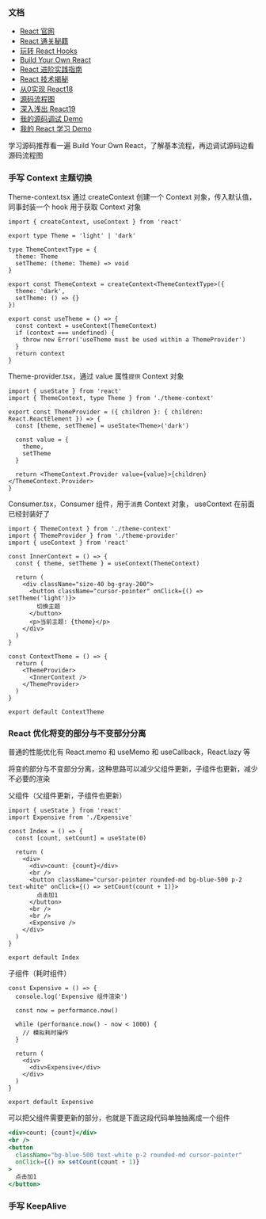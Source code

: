 ### 文档

- [React 官网](https://react.docschina.org/)
- [React 通关秘籍](https://juejin.cn/book/7294082310658326565?scrollMenuIndex=1)
- [玩转 React Hooks](https://juejin.cn/book/7230622711905517605?scrollMenuIndex=1)
- [Build Your Own React](https://pomb.us/build-your-own-react/)
- [React 进阶实践指南](https://juejin.cn/book/6945998773818490884?scrollMenuIndex=1)
- [React 技术揭秘](https://react.iamkasong.com/)
- [从0实现 React18](https://appjiz2zqrn2142.xet-pc.citv.cn/p/t_pc/goods_pc_detail/goods_detail/p_638035c1e4b07b05581d25db?fromH5=true&type=3)
- [源码流程图](https://www.processon.com/view/link/63bcef8cf27176074bb81a21)
- [深入浅出 React19](https://blog.xiguadev.com/)
- [我的源码调试 Demo](https://github.com/imberZsk/react/tree/main/debugger)
- [我的 React 学习 Demo](https://github.com/imberZsk/demos/tree/main/003react-learn)

学习源码推荐看一遍 Build Your Own React，了解基本流程，再边调试源码边看源码流程图

### 手写 Context 主题切换

Theme-context.tsx 通过 createContext 创建一个 Context 对象，传入默认值，同事封装一个 hook 用于获取 Context 对象

```tsx
import { createContext, useContext } from 'react'

export type Theme = 'light' | 'dark'

type ThemeContextType = {
  theme: Theme
  setTheme: (theme: Theme) => void
}

export const ThemeContext = createContext<ThemeContextType>({
  theme: 'dark',
  setTheme: () => {}
})

export const useTheme = () => {
  const context = useContext(ThemeContext)
  if (context === undefined) {
    throw new Error('useTheme must be used within a ThemeProvider')
  }
  return context
}
```

Theme-provider.tsx，通过 value 属性`提供` Context 对象

```tsx
import { useState } from 'react'
import { ThemeContext, type Theme } from './theme-context'

export const ThemeProvider = ({ children }: { children: React.ReactElement }) => {
  const [theme, setTheme] = useState<Theme>('dark')

  const value = {
    theme,
    setTheme
  }

  return <ThemeContext.Provider value={value}>{children}</ThemeContext.Provider>
}
```

Consumer.tsx，Consumer 组件，用于`消费` Context 对象， useContext 在前面已经封装好了

```tsx
import { ThemeContext } from './theme-context'
import { ThemeProvider } from './theme-provider'
import { useContext } from 'react'

const InnerContext = () => {
  const { theme, setTheme } = useContext(ThemeContext)

  return (
    <div className="size-40 bg-gray-200">
      <button className="cursor-pointer" onClick={() => setTheme('light')}>
        切换主题
      </button>
      <p>当前主题: {theme}</p>
    </div>
  )
}

const ContextTheme = () => {
  return (
    <ThemeProvider>
      <InnerContext />
    </ThemeProvider>
  )
}

export default ContextTheme
```

### React 优化将变的部分与不变部分分离

普通的性能优化有 React.memo 和 useMemo 和 useCallback，React.lazy 等

将变的部分与不变部分分离，这种思路可以减少父组件更新，子组件也更新，减少不必要的渲染

父组件（父组件更新，子组件也更新）

```tsx
import { useState } from 'react'
import Expensive from './Expensive'

const Index = () => {
  const [count, setCount] = useState(0)

  return (
    <div>
      <div>count: {count}</div>
      <br />
      <button className="cursor-pointer rounded-md bg-blue-500 p-2 text-white" onClick={() => setCount(count + 1)}>
        点击加1
      </button>
      <br />
      <br />
      <Expensive />
    </div>
  )
}

export default Index
```

子组件（耗时组件）

```tsx
const Expensive = () => {
  console.log('Expensive 组件渲染')

  const now = performance.now()

  while (performance.now() - now < 1000) {
    // 模拟耗时操作
  }

  return (
    <div>
      <div>Expensive</div>
    </div>
  )
}

export default Expensive
```

可以把父组件需要更新的部分，也就是下面这段代码单独抽离成一个组件

```jsx
<div>count: {count}</div>
<br />
<button
  className="bg-blue-500 text-white p-2 rounded-md cursor-pointer"
  onClick={() => setCount(count + 1)}
>
  点击加1
</button>
```

### 手写 KeepAlive
